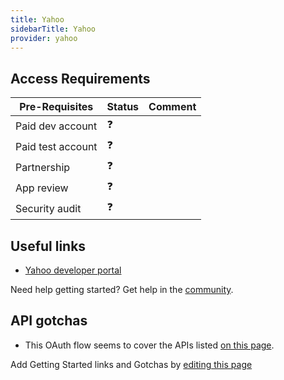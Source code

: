 ```yaml
---
title: Yahoo
sidebarTitle: Yahoo
provider: yahoo
---
```



<Overview />
<PreBuiltTooling provider={providers[pageMetadata.provider]} />
<PreBuiltUseCases />

## Access Requirements
| Pre-Requisites | Status | Comment|
| - | - | - |
| Paid dev account | ❓ |  |
| Paid test account | ❓ |  |
| Partnership | ❓ | |
| App review | ❓ |  |
| Security audit | ❓ | |



## Useful links

-   [Yahoo developer portal](https://developer.yahoo.com/)

<Tip>Need help getting started? Get help in the [community](https://nango.dev/slack).</Tip>

## API gotchas

-   This OAuth flow seems to cover the APIs listed [on this page](https://developer.yahoo.com/api).

<Note>Add Getting Started links and Gotchas by [editing this page](https://github.com/nangohq/nango/tree/master/docs-v2/integrations/all/yahoo.mdx)</Note>
